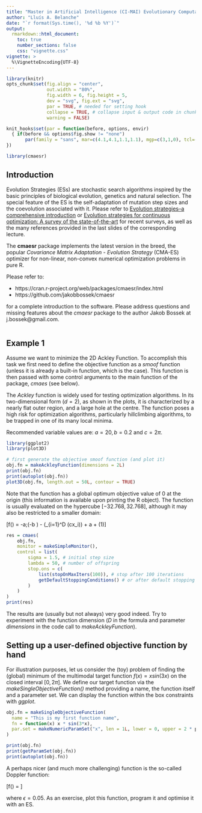 ```yaml
---
title: "Master in Artificial Intelligence (CI-MAI) Evolutionary Computation Laboratory Part 2: **Evolution Strategies**"
author: "Lluís A. Belanche"
date: "`r format(Sys.time(), '%d %b %Y')`"
output: 
  rmarkdown::html_document:
    toc: true
    number_sections: false
    css: "vignette.css"
vignette: >
  %\VignetteEncoding{UTF-8}
---
```


```r
library(knitr)
opts_chunk$set(fig.align = "center", 
               out.width = "80%",
               fig.width = 6, fig.height = 5,
               dev = "svg", fig.ext = "svg",
               par = TRUE, # needed for setting hook 
               collapse = TRUE, # collapse input & output code in chunks
               warning = FALSE)

knit_hooks$set(par = function(before, options, envir)
  { if(before && options$fig.show != "none") 
       par(family = "sans", mar=c(4.1,4.1,1.1,1.1), mgp=c(3,1,0), tcl=-0.5)
})
```

```r
library(cmaesr)
```

## Introduction

Evolution Strategies (ESs) are stochastic search algorithms inspired by the basic principles of biological evolution, genetics and natural selection. The special feature of the ES is the self-adaptation of mutation step sizes and the coevolution associated with it. Please refer to [Evolution strategies–a comprehensive introduction](https://link.springer.com/article/10.1023/A:1015059928466) or [Evolution strategies for continuous optimization: A survey of the state-of-the-art](https://www.sciencedirect.com/science/article/pii/S221065021930584X) for recent surveys, as well as the many references provided in the last slides of the corresponding lecture.


The **cmaesr** package implements the latest version in the breed, the popular _Covariance Matrix Adaptation - Evolution Strategy_ (CMA-ES) optimizer for non-linear, non-convex numerical optimization problems in pure R.

Please refer to:

- https://cran.r-project.org/web/packages/cmaesr/index.html
- https://github.com/jakobbossek/cmaesr

for a complete introduction to the software. Please address questions and missing features about the _cmaesr_ package to the author Jakob Bossek at j.bossek@gmail.com. 
```r

```

## Example 1

Assume we want to minimize the 2D Ackley Function. To accomplish this task we first need to define the objective function as a _smoof_ function (unless it is already a built-in function, which is the case). This function is then passed with some control arguments to the main function of the package, _cmaes_ (see below).

The _Ackley_ function is widely used for testing optimization algorithms. In its two-dimensional form ($d=2$), as shown in the plots, it is characterized by a nearly flat outer region, and a large hole at the centre. The function poses a high risk for optimization algorithms, particularly hillclimbing algorithms, to be trapped in one of its many local minima.

Recommended variable values are: $a = 20, b = 0.2$ and $c = 2\pi$. 

```r
library(ggplot2)
library(plot3D)

# first generate the objective smoof function (and plot it)
obj.fn = makeAckleyFunction(dimensions = 2L)
print(obj.fn)
print(autoplot(obj.fn))
plot3D(obj.fn, length.out = 50L, contour = TRUE)
```

Note that the function has a global optimum objective value of 0 at the origin (this information is available upon printing the R object). The function is usually evaluated on the hypercube $[-32.768, 32.768]$, although it may also be restricted to a smaller domain:

\[f(\mathbf{x}) = -a\;\exp\left(-b \sqrt{\frac{1}{D}\sum_{i=1}^D x_i^2}\right)
        - \exp\left(\frac{1}{D}\sum_{i=1}^D \cos(c\cdot x_i)\right) + a + \exp(1)\]

 <!--- ```{r echo=FALSE, out.width='80%'}
knitr::include_graphics('./ackley2.png')
``` --->

```r
res = cmaes(
    obj.fn, 
    monitor = makeSimpleMonitor(),
    control = list(
        sigma = 1.5, # initial step size
        lambda = 50, # number of offspring
        stop.ons = c(
            list(stopOnMaxIters(100)), # stop after 100 iterations
            getDefaultStoppingConditions() # or after default stopping conditions
        )
    )
)
print(res)
```


The results are (usually but not always) very good indeed. Try to experiment with the function dimension ($D$ in the formula and parameter _dimensions_ in the code call to _makeAckleyFunction_).

## Setting up a user-defined objective function by hand

For illustration purposes, let us consider the (toy) problem of finding the (global) minimum of the multimodal target function $f(x) = x sin(3x)$ on the closed interval $[0, 2\pi]$. We define our target function via the _makeSingleObjectiveFunction()_ method providing a name, the function itself and a parameter set. We can display the function within the box constraints with _ggplot_.

```r
obj.fn = makeSingleObjectiveFunction(
  name = "This is my first function name",
  fn = function(x) x * sin(3*x),
  par.set = makeNumericParamSet("x", len = 1L, lower = 0, upper = 2 * pi)
)

print(obj.fn)
print(getParamSet(obj.fn))
print(autoplot(obj.fn))
```

A perhaps nicer (and much more challenging) function is the so-called Doppler function:

\[f(\mathbf{x}) = \sqrt{x(1-x)} \sin \frac{2\pi(1+\epsilon)}{x+\epsilon}\]

where $\epsilon = 0.05$. As an exercise, plot this function, program it and optimise it with an ES.
